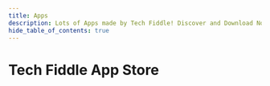 ---
title: Apps
description: Lots of Apps made by Tech Fiddle! Discover and Download Now!
hide_table_of_contents: true
---


# Tech Fiddle App Store

<br />

<AppCardsRow />
